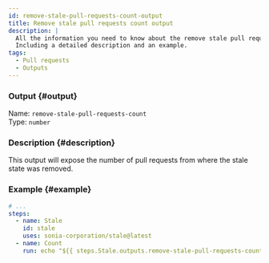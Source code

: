 ```yaml
---
id: remove-stale-pull-requests-count-output
title: Remove stale pull requests count output
description: |
  All the information you need to know about the remove stale pull requests count output.
  Including a detailed description and an example.
tags:
  - Pull requests
  - Outputs
---
```


### Output {#output}

Name: `remove-stale-pull-requests-count`  
Type: `number`

### Description {#description}

This output will expose the number of pull requests from where the stale state was removed.

### Example {#example}

```yml {6-7}
# ...
steps:
  - name: Stale
    id: stale
    uses: sonia-corporation/stale@latest
  - name: Count
    run: echo "${{ steps.Stale.outputs.remove-stale-pull-requests-count }}"
```
